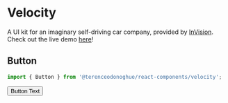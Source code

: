 
<Meta title="Components/Velocity" />

# Velocity

A UI kit for an imaginary self-driving car company, provided by [InVision](https://www.invisionapp.com/inside-design/design-resources/design-system-dashboard-ui-kit/). Check out the live demo [here](https://velocity.terenceodonoghue.dev/)!

## Button

```javascript
import { Button } from '@terenceodonoghue/react-components/velocity';
```

<Canvas>
  <Story name="Button">
    <Button>Button Text</Button>
  </Story>
</Canvas>
